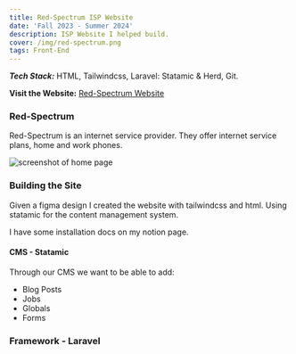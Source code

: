 ```yaml
---
title: Red-Spectrum ISP Website
date: 'Fall 2023 - Summer 2024'
description: ISP Website I helped build. 
cover: /img/red-spectrum.png
tags: Front-End
---
```


***Tech Stack:*** HTML, Tailwindcss, Laravel: Statamic & Herd, Git. 

**Visit the Website:** [Red-Spectrum Website](https://www.red-spectrum.com/ "red-spectrum website")
### Red-Spectrum 

Red-Spectrum is an internet service provider. They offer internet service plans, home and work phones. 

![screenshot of home page](/img/red-spectrum.png) 

### Building the Site 
Given a figma design I created the website with tailwindcss and html. Using statamic for the content management system.

I have some installation docs on my notion page. 


#### CMS - Statamic 
Through our CMS we want to be able to add:
- Blog Posts
- Jobs
- Globals
- Forms


### Framework - Laravel 

